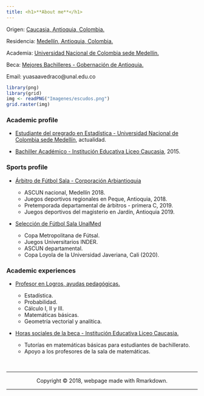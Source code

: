 ```yaml
---
title: <h1>**About me**</h1>
---
```


<div class = "row">

<div class = "col-md-5">
Origen: [Caucasia, Antioquia, Colombia.](https://es.wikipedia.org/wiki/Caucasia)

Residencia: [Medellín, Antioquia, Colombia.](https://es.wikipedia.org/wiki/Medellín)

Academia: [Universidad Nacional de Colombia sede Medellín.](http://medellin.unal.edu.co)

Beca: [Mejores Bachilleres - Gobernación de Antioquia.](https://www.corpoeducacionsuperior.org/programas-becas/mejores-bachilleres)

Email: yuasaavedraco@unal.edu.co
</div>

<div class = "col-md-4">
```r
library(png)
library(grid)
img <- readPNG("Imagenes/escudos.png")
grid.raster(img)
```

</div>
</div>


### Academic profile

+ [Estudiante del pregrado en Estadística - Universidad Nacional de Colombia sede Medellín](http://ciencias.medellin.unal.edu.co/escuelas/estadistica/component/progracad/?snies=16920&Itemid=129), actualidad.

+ [Bachiller Académico - Institución Educativa Liceo Caucasia](https://www.facebook.com/Institución-Educativa-Liceo-Caucasia-168946399827135), 2015.


### Sports profile

- [Árbitro de Fútbol Sala - Corporación Arbiantioquia](http://arbiantioquia.org)
  
    - ASCUN nacional, Medellín 2018.
    - Juegos deportivos regionales en Peque, Antioquia, 2018.
    - Pretemporada departamental de árbitros - primera C, 2019.
    - Juegos deportivos del magisterio en Jardín, Antioquia 2019.

- [Selección de Fútbol Sala UnalMed](https://www.instagram.com/futsalunalmed) 
  
    - Copa Metropolitana de Fútsal.
    - Juegos Universitarios INDER.
    - ASCUN departamental.
    - Copa Loyola de la Universidad Javeriana, Cali (2020).

### Academic experiences

- [Profesor en Logros, ayudas pedagógicas.](https://www.logros.co/profesores)
  
    - Estadística.
    - Probabilidad.
    - Cálculo I, II y III.
    - Matemáticas básicas.
    - Geometría vectorial y analítica.

- [Horas sociales de la beca - Institución Educativa Liceo Caucasia.](https://www.facebook.com/Institución-Educativa-Liceo-Caucasia-168946399827135)
  
    - Tutorías en matemáticas básicas para estudiantes de bachillerato.
    - Apoyo a los profesores de la sala de matemáticas.
    


<br>
<hr>
<p><center>Copyright &copy; 2018, webpage made with Rmarkdown.</center></p>
<hr>